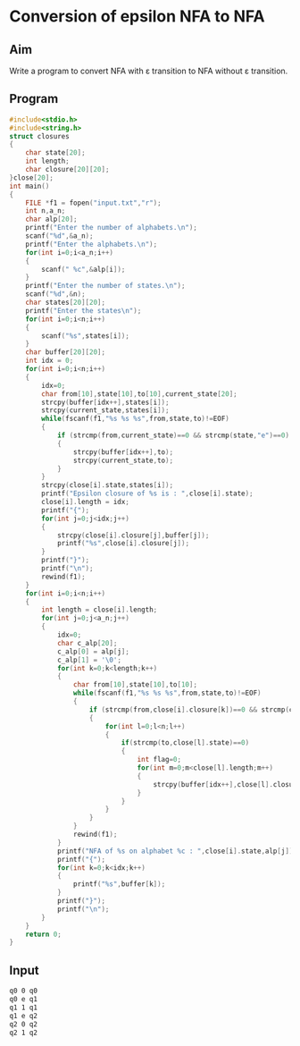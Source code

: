 # Conversion of epsilon NFA to NFA

## Aim

Write a program to convert NFA with ε transition to NFA without ε transition.

## Program

```c showLineNumbers copy
#include<stdio.h>
#include<string.h>
struct closures
{
	char state[20];
	int length;
	char closure[20][20];
}close[20];
int main()
{
	FILE *f1 = fopen("input.txt","r");
	int n,a_n;
	char alp[20];
	printf("Enter the number of alphabets.\n");
	scanf("%d",&a_n);
	printf("Enter the alphabets.\n");
	for(int i=0;i<a_n;i++)
	{
		scanf(" %c",&alp[i]);
	}
	printf("Enter the number of states.\n");
	scanf("%d",&n);
	char states[20][20];
	printf("Enter the states\n");
	for(int i=0;i<n;i++)
	{
		scanf("%s",states[i]);
	}
	char buffer[20][20];
	int idx = 0;
	for(int i=0;i<n;i++)
	{
		idx=0;
		char from[10],state[10],to[10],current_state[20];
		strcpy(buffer[idx++],states[i]);
		strcpy(current_state,states[i]);
		while(fscanf(f1,"%s %s %s",from,state,to)!=EOF)
		{
			if (strcmp(from,current_state)==0 && strcmp(state,"e")==0)
			{
				strcpy(buffer[idx++],to);
				strcpy(current_state,to); 
			}	
		}
		strcpy(close[i].state,states[i]);
		printf("Epsilon closure of %s is : ",close[i].state);
		close[i].length = idx;
		printf("{");
		for(int j=0;j<idx;j++)
		{
			strcpy(close[i].closure[j],buffer[j]);
			printf("%s",close[i].closure[j]);
		}
		printf("}");
		printf("\n");
		rewind(f1);	
	}
	for(int i=0;i<n;i++)
	{
		int length = close[i].length;
		for(int j=0;j<a_n;j++)
		{
			idx=0;
			char c_alp[20];
			c_alp[0] = alp[j];
			c_alp[1] = '\0';
			for(int k=0;k<length;k++)
			{
				char from[10],state[10],to[10];
				while(fscanf(f1,"%s %s %s",from,state,to)!=EOF)
				{
					if (strcmp(from,close[i].closure[k])==0 && strcmp(c_alp,state)==0)
					{
						for(int l=0;l<n;l++)
						{
							if(strcmp(to,close[l].state)==0)
							{
								int flag=0;
								for(int m=0;m<close[l].length;m++)
								{
									strcpy(buffer[idx++],close[l].closure[m]);	
								}
							}
						}
					}
				}
				rewind(f1); 
			}
			printf("NFA of %s on alphabet %c : ",close[i].state,alp[j]);
			printf("{");
			for(int k=0;k<idx;k++)
			{
				printf("%s",buffer[k]);
			}
			printf("}");
			printf("\n");	
		}	
	}
	return 0;
}
```

## Input

```txt copy
q0 0 q0
q0 e q1
q1 1 q1
q1 e q2
q2 0 q2
q2 1 q2 
```